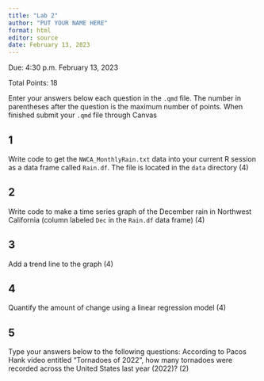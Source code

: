 ```yaml
---
title: "Lab 2"
author: "PUT YOUR NAME HERE"
format: html
editor: source
date: February 13, 2023
---
```


Due: 4:30 p.m. February 13, 2023

Total Points: 18

Enter your answers below each question in the `.qmd` file. The number in parentheses after the question is the maximum number of points. When finished submit your `.qmd` file through Canvas

## 1 
Write code to get the `NWCA_MonthlyRain.txt` data into your current R session as a data frame called `Rain.df`. The file is located in the `data` directory (4)

## 2 
Write code to make a time series graph of the December rain in Northwest California (column labeled `Dec` in the `Rain.df` data frame) (4)

## 3 
Add a trend line to the graph (4)

## 4
Quantify the amount of change using a linear regression model (4)

## 5
Type your answers below to the following questions: According to Pacos Hank video entitled "Tornadoes of 2022", how many tornadoes were recorded across the United States last year (2022)? (2)



